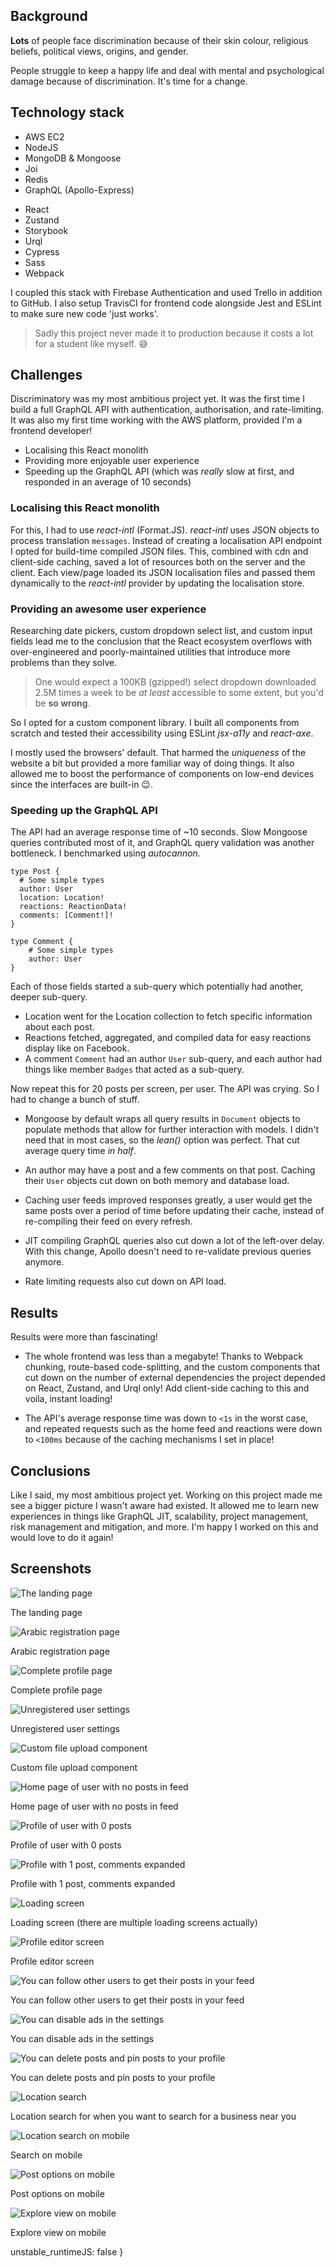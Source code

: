 
<SEO
	title='Discriminatory Network'
	path='/projects/discriminatory'
	description='A social network built against discrimination.'
/>

## Background

**Lots** of people face discrimination because of their skin colour, religious beliefs, political views, origins, and gender.

People struggle to keep a happy life and deal with mental and psychological damage because of discrimination. It's time for a change.

## Technology stack

- AWS EC2
- NodeJS
- MongoDB & Mongoose
- Joi
- Redis
- GraphQL (Apollo-Express)

* React
* Zustand
* Storybook
* Urql
* Cypress
* Sass
* Webpack

I coupled this stack with Firebase Authentication and used Trello in addition to GitHub. I also setup TravisCI for frontend code alongside Jest and ESLint to make sure new code 'just works'.

> Sadly this project never made it to production because it costs a lot for a student like myself. 😅

## Challenges

Discriminatory was my most ambitious project yet. It was the first time I build a full GraphQL API with authentication, authorisation, and rate-limiting. It was also my first time working with the AWS platform, provided I'm a frontend developer!

- Localising this React monolith
- Providing more enjoyable user experience
- Speeding up the GraphQL API (which was _really_ slow at first, and responded in an average of 10 seconds)

### Localising this React monolith

For this, I had to use _react-intl_ (Format.JS). _react-intl_ uses JSON objects to process translation `messages`. Instead of creating a localisation API endpoint I opted for build-time compiled JSON files. This, combined with cdn and client-side caching, saved a lot of resources both on the server and the client. Each view/page loaded its JSON localisation files and passed them dynamically to the _react-intl_ provider by updating the localisation store.

### Providing an awesome user experience

Researching date pickers, custom dropdown select list, and custom input fields lead me to the conclusion that the React ecosystem overflows with over-engineered and poorly-maintained utilities that introduce more problems than they solve.

> One would expect a 100KB (gzipped!) select dropdown downloaded 2.5M times a week to be _at least_ accessible to some extent, but you'd be **so wrong**.

So I opted for a custom component library. I built all components from scratch and tested their accessibility using ESLint _jsx-a11y_ and _react-axe_.

I mostly used the browsers' default. That harmed the _uniqueness_ of the website a bit but provided a more familiar way of doing things. It also allowed me to boost the performance of components on low-end devices since the interfaces are built-in 😉.

### Speeding up the GraphQL API

The API had an average response time of ~10 seconds. Slow Mongoose queries contributed most of it, and GraphQL query validation was another bottleneck. I benchmarked using _autocannon_.

```
type Post {
  # Some simple types
  author: User
  location: Location!
  reactions: ReactionData!
  comments: [Comment!]!
}

type Comment {
	# Some simple types
	author: User
}
```

Each of those fields started a sub-query which potentially had another, deeper sub-query.

- Location went for the Location collection to fetch specific information about each post.
- Reactions fetched, aggregated, and compiled data for easy reactions display like on Facebook.
- A comment `Comment` had an author `User` sub-query, and each author had things like member `Badges` that acted as a sub-query.

Now repeat this for 20 posts per screen, per user. The API was crying. So I had to change a bunch of stuff.

- Mongoose by default wraps all query results in `Document` objects to populate methods that allow for further interaction with models. I didn't need that in most cases, so the _lean()_ option was perfect. That cut average query time _in half_.

- An author may have a post and a few comments on that post. Caching their `User` objects cut down on both memory and database load.

- Caching user feeds improved responses greatly, a user would get the same posts over a period of time before updating their cache, instead of re-compiling their feed on every refresh.

- JIT compiling GraphQL queries also cut down a lot of the left-over delay. With this change, Apollo doesn't need to re-validate previous queries anymore.

- Rate limiting requests also cut down on API load.

## Results

Results were more than fascinating!

- The whole frontend was less than a megabyte! Thanks to Webpack chunking, route-based code-splitting, and the custom components that cut down on the number of external dependencies the project depended on React, Zustand, and Urql only! Add client-side caching to this and voila, instant loading!

- The API's average response time was down to `<1s` in the worst case, and repeated requests such as the home feed and reactions were down to `<100ms` because of the caching mechanisms I set in place!

## Conclusions

Like I said, my most ambitious project yet. Working on this project made me see a bigger picture I wasn't aware had existed. It allowed me to learn new experiences in things like GraphQL JIT, scalability, project management, risk management and mitigation, and more. I'm happy I worked on this and would love to do it again!

## Screenshots


![The landing page](/discriminatory/1.png)

<p style={{textAlign: 'center'}}>
The landing page
</p>

![Arabic registration page](/discriminatory/4.png)

<p style={{textAlign: 'center'}}>
Arabic registration page
</p>

![Complete profile page](/discriminatory/6.png)

<p style={{textAlign: 'center'}}>
Complete profile page
</p>

![Unregistered user settings](/discriminatory/8.png)

<p style={{textAlign: 'center'}}>
Unregistered user settings
</p>

![Custom file upload component](/discriminatory/9.png)

<p style={{textAlign: 'center'}}>
Custom file upload component
</p>

![Home page of user with no posts in feed](/discriminatory/10.png)

<p style={{textAlign: 'center'}}>
Home page of user with no posts in feed
</p>

![Profile of user with 0 posts](/discriminatory/11.png)

<p style={{textAlign: 'center'}}>
Profile of user with 0 posts
</p>

![Profile with 1 post, comments expanded](/discriminatory/12.png)

<p style={{textAlign: 'center'}}>
Profile with 1 post, comments expanded
</p>

![Loading screen](/discriminatory/13.png)

<p style={{textAlign: 'center'}}>
Loading screen (there are multiple loading screens actually)
</p>

![Profile editor screen](/discriminatory/14.png)

<p style={{textAlign: 'center'}}>
Profile editor screen
</p>

![You can follow other users to get their posts in your feed](/discriminatory/16.png)

<p style={{textAlign: 'center'}}>
You can follow other users to get their posts in your feed
</p>

![You can disable ads in the settings](/discriminatory/18.png)

<p style={{textAlign: 'center'}}>
You can disable ads in the settings
</p>

![You can delete posts and pin posts to your profile](/discriminatory/20.png)

<p style={{textAlign: 'center'}}>
You can delete posts and pin posts to your profile
</p>

![Location search](/discriminatory/20.png)

<p style={{textAlign: 'center'}}>
Location search for when you want to search for a business near you
</p>

![Location search on mobile](/discriminatory/22.png)

<p style={{textAlign: 'center'}}>
Search on mobile
</p>

![Post options on mobile](/discriminatory/23.jpg)

<p style={{textAlign: 'center'}}>
Post options on mobile
</p>

![Explore view on mobile](/discriminatory/24.png)

<p style={{textAlign: 'center'}}>
Explore view on mobile
</p>

  unstable_runtimeJS: false
}